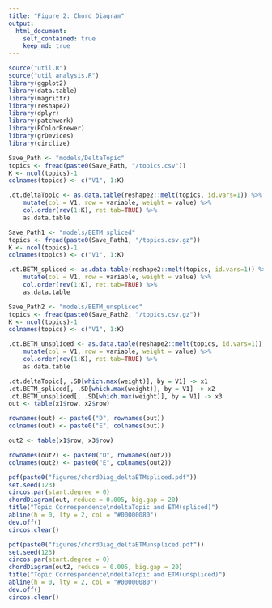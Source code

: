 ```yaml
---
title: "Figure 2: Chord Diagram"
output:
  html_document:
    self_contained: true
    keep_md: true
---
```


```r
source("util.R")
source("util_analysis.R")
library(ggplot2)
library(data.table)
library(magrittr)
library(reshape2)
library(dplyr)
library(patchwork)
library(RColorBrewer)
library(grDevices)
library(circlize)
```


```r
Save_Path <- "models/DeltaTopic"
topics <- fread(paste0(Save_Path, "/topics.csv"))
K <- ncol(topics)-1
colnames(topics) <- c("V1", 1:K)

.dt.deltaTopic <- as.data.table(reshape2::melt(topics, id.vars=1)) %>%
    mutate(col = V1, row = variable, weight = value) %>%
    col.order(rev(1:K), ret.tab=TRUE) %>%
    as.data.table

Save_Path1 <- "models/BETM_spliced"
topics <- fread(paste0(Save_Path1, "/topics.csv.gz"))
K <- ncol(topics)-1
colnames(topics) <- c("V1", 1:K)

.dt.BETM_spliced <- as.data.table(reshape2::melt(topics, id.vars=1)) %>%
    mutate(col = V1, row = variable, weight = value) %>%
    col.order(rev(1:K), ret.tab=TRUE) %>%
    as.data.table

Save_Path2 <- "models/BETM_unspliced"
topics <- fread(paste0(Save_Path2, "/topics.csv.gz"))
K <- ncol(topics)-1
colnames(topics) <- c("V1", 1:K)

.dt.BETM_unspliced <- as.data.table(reshape2::melt(topics, id.vars=1)) %>%
    mutate(col = V1, row = variable, weight = value) %>%
    col.order(rev(1:K), ret.tab=TRUE) %>%
    as.data.table
```

```r
.dt.deltaTopic[, .SD[which.max(weight)], by = V1] -> x1
.dt.BETM_spliced[, .SD[which.max(weight)], by = V1] -> x2
.dt.BETM_unspliced[, .SD[which.max(weight)], by = V1] -> x3
out <- table(x1$row, x2$row)

rownames(out) <- paste0("D", rownames(out))
colnames(out) <- paste0("E", colnames(out))

out2 <- table(x1$row, x3$row)

rownames(out2) <- paste0("D", rownames(out2))
colnames(out2) <- paste0("E", colnames(out2))

pdf(paste0("figures/chordDiag_deltaETMspliced.pdf"))
set.seed(123)
circos.par(start.degree = 0)
chordDiagram(out, reduce = 0.005, big.gap = 20)
title("Topic Correspondence\ndeltaTopic and ETM(spliced)")
abline(h = 0, lty = 2, col = "#00000080")
dev.off()
circos.clear()

pdf(paste0("figures/chordDiag_deltaETMunspliced.pdf"))
set.seed(123)
circos.par(start.degree = 0)
chordDiagram(out2, reduce = 0.005, big.gap = 20)
title("Topic Correspondence\ndeltaTopic and ETM(unspliced)")
abline(h = 0, lty = 2, col = "#00000080")
dev.off()
circos.clear()
```

